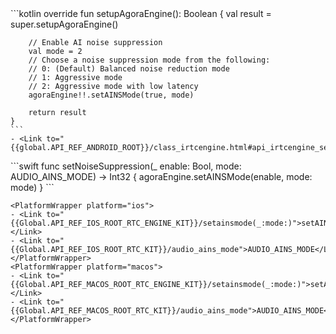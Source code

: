 <PlatformWrapper platform="android">
    ```kotlin
    override fun setupAgoraEngine(): Boolean {
        val result = super.setupAgoraEngine()

        // Enable AI noise suppression
        val mode = 2
        // Choose a noise suppression mode from the following:
        // 0: (Default) Balanced noise reduction mode
        // 1: Aggressive mode
        // 2: Aggressive mode with low latency
        agoraEngine!!.setAINSMode(true, mode)

        return result
    }    
    ```
    - <Link to="{{global.API_REF_ANDROID_ROOT}}/class_irtcengine.html#api_irtcengine_setainsmode">setAINSMode</Link>
</PlatformWrapper>
<PlatformWrapper platform={["ios", "macos"]}>
    ```swift
    func setNoiseSuppression(_ enable: Bool, mode: AUDIO_AINS_MODE) -> Int32 {
        agoraEngine.setAINSMode(enable, mode: mode)
    }
    ```

    <PlatformWrapper platform="ios">
    - <Link to="{{Global.API_REF_IOS_ROOT_RTC_ENGINE_KIT}}/setainsmode(_:mode:)">setAINSMode(_:mode:)</Link>
    - <Link to="{{Global.API_REF_IOS_ROOT_RTC_KIT}}/audio_ains_mode">AUDIO_AINS_MODE</Link>
    </PlatformWrapper>
    <PlatformWrapper platform="macos">
    - <Link to="{{Global.API_REF_MACOS_ROOT_RTC_ENGINE_KIT}}/setainsmode(_:mode:)">setAINSMode(_:mode:)</Link>
    - <Link to="{{Global.API_REF_MACOS_ROOT_RTC_KIT}}/audio_ains_mode">AUDIO_AINS_MODE</Link>
    </PlatformWrapper>

</PlatformWrapper>